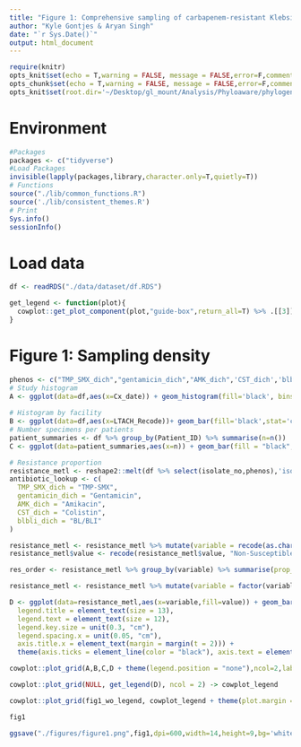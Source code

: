 ```yaml
---
title: "Figure 1: Comprehensive sampling of carbapenem-resistant Klebsiella pneumoniae that are resistant to last-resort or recently-introduced antibiotics"
author: "Kyle Gontjes & Aryan Singh"
date: "`r Sys.Date()`"
output: html_document
---
```


```r
require(knitr)
opts_knit$set(echo = T,warning = FALSE, message = FALSE,error=F,comment=NA) 
opts_chunk$set(echo = T,warning = FALSE, message = FALSE,error=F,comment=NA)
opts_knit$set(root.dir='~/Desktop/gl_mount/Analysis/Phyloaware/phylogenetic-resistance-ms/')
```

# Environment

```r
#Packages
packages <- c("tidyverse")   
#Load Packages
invisible(lapply(packages,library,character.only=T,quietly=T)) 
# Functions
source("./lib/common_functions.R")
source('./lib/consistent_themes.R')
# Print
Sys.info()
sessionInfo() 
```

# Load data

```r
df <- readRDS("./data/dataset/df.RDS")

get_legend <- function(plot){
  cowplot::get_plot_component(plot,"guide-box",return_all=T) %>% .[[3]]
}
```

# Figure 1: Sampling density
```r
phenos <- c("TMP_SMX_dich","gentamicin_dich","AMK_dich",'CST_dich','blbli_dich')
# Study histogram
A <- ggplot(data=df,aes(x=Cx_date)) + geom_histogram(fill='black', bins = 65) + theme_bw_me + xlab("Date of culture collection") + ylab ("No. specimens") + scale_y_continuous(limits = c(0, 20)) + theme(axis.ticks = element_line(color = "black"), axis.text = element_text(color = "black", size = 12), axis.title = element_text(size = 15))
 
# Histogram by facility 
B <- ggplot(data=df,aes(x=LTACH_Recode))+ geom_bar(fill='black',stat='count') + theme_bw_me + xlab("Facility") + ylab ("No. specimens") + theme(axis.ticks = element_line(color = "black"), axis.text = element_text(color = "black", size = 12), axis.title = element_text(size = 15)) +geom_text(stat='count', aes(label=..count..), vjust=-1, size = 4.5) + ylim(NA,max(max(table(df$LTACH_Recode)))+2)
# Number specimens per patients
patient_summaries <- df %>% group_by(Patient_ID) %>% summarise(n=n()) 
C <- ggplot(data=patient_summaries,aes(x=n)) + geom_bar(fill = "black", width = 0.7, stat = "count") + theme_bw_me + xlab("No. specimens") + ylab ("No. patients") + scale_y_continuous(limits = c(0, 300)) + theme(axis.ticks = element_line(color = "black"), axis.text = element_text(color = "black", size = 12), axis.title = element_text(size = 15)) +geom_text(stat='count', aes(label=..count..), vjust=-1, size = 4.5)

# Resistance proportion  
resistance_metl <- reshape2::melt(df %>% select(isolate_no,phenos),'isolate_no')
antibiotic_lookup <- c(
  TMP_SMX_dich = "TMP-SMX",
  gentamicin_dich = "Gentamicin",
  AMK_dich = "Amikacin",
  CST_dich = "Colistin",
  blbli_dich = "BL/BLI"
)

resistance_metl <- resistance_metl %>% mutate(variable = recode(as.character(variable), !!!antibiotic_lookup)) #rename var to antibiotic names
resistance_metl$value <- recode(resistance_metl$value, "Non-Susceptible" = "Resistant", "Susceptible" = "Susceptible") #rename val to resistance vs susceptible

res_order <- resistance_metl %>% group_by(variable) %>% summarise(prop_resistant = mean(value == "Resistant")) %>% arrange(desc(prop_resistant))

resistance_metl <- resistance_metl %>% mutate(variable = factor(variable, levels = res_order$variable))

D <- ggplot(data=resistance_metl,aes(x=variable,fill=value)) + geom_bar(width = 0.7, stat = "count") + scale_fill_manual(values = c("Resistant" = "black", "Susceptible" = "darkgray"), name = "Resistance Profile") + theme_bw_me + xlab("") + ylab ("No. specimens") + theme(
  legend.title = element_text(size = 13),
  legend.text = element_text(size = 12),
  legend.key.size = unit(0.3, "cm"),
  legend.spacing.x = unit(0.05, "cm"),
  axis.title.x = element_text(margin = margin(t = 2))) +
  theme(axis.ticks = element_line(color = "black"), axis.text = element_text(color = "black", size = 12), axis.title = element_text(size = 15))
```

```r
cowplot::plot_grid(A,B,C,D + theme(legend.position = "none"),ncol=2,labels = 'AUTO', label_size = 16, scale = c(0.95, 0.95, 0.95, 0.95)) -> fig1_wo_legend

cowplot::plot_grid(NULL, get_legend(D), ncol = 2) -> cowplot_legend 

cowplot::plot_grid(fig1_wo_legend, cowplot_legend + theme(plot.margin = unit(c(-1,0,0.2,0), "cm")), ncol = 1, rel_heights = c(1,0.025)) -> fig1

fig1

ggsave("./figures/figure1.png",fig1,dpi=600,width=14,height=9,bg='white')
```
